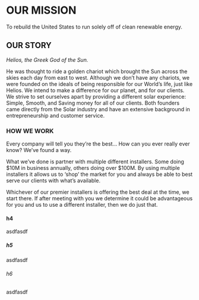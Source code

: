 
# OUR MISSION

To rebuild the United States to run solely off of clean renewable energy.

## OUR STORY

*Helios, the Greek God of the Sun.*

He was thought to ride a golden chariot which brought the Sun across the skies each day from east to west. Although we don’t have any chariots, we were founded on the ideals of being responsible for our World’s life, just like Helios. We intend to make a difference for our planet, and for our clients. We strive to set ourselves apart by providing a different solar experience: Simple, Smooth, and Saving money for all of our clients. Both founders came directly from the Solar industry and have an extensive background in entrepreneurship and customer service.  

### HOW WE WORK

Every company will tell you they’re the best…
How can you ever really ever know? We’ve found a way. 

What we’ve done is partner with multiple different installers. Some doing $10M in business annually, others doing over $100M. By using multiple installers it allows us to ‘shop’ the market for you and always be able to best serve our clients with what’s available.

Whichever of our premier installers is offering the best deal at the time, we start there. If after meeting with you we determine it could be advantageous for you and us to use a different installer, then we do just that.

#### h4

asdfasdf

##### h5

asdfasdf

###### h6

asdfasdf